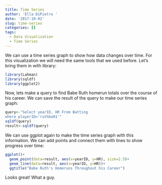 ```yaml
---
title: Time Series
author: 'Ella DiPietro '
date: '2017-10-02'
slug: time-series
categories: []
tags:
  - Data Visualization
  - Time Series
---
```


We can use a time series graph to show how data changes over time. For this visualization we will need the same tools that we used before. Let's bring them in with library:

```r
library(Lahman)
library(sqldf)
library(ggplot2)
```


Now, lets make a query to find Babe Ruth homerun totals over the course of his career. We can save the result of the query to make our time series graph:

```r
query<-"Select yearID, HR From Batting
where playerID='ruthba01'"
sqldf(query)
result<-sqldf(query)
```

We can use ggplot again to make the time series graph with this information. We can add points and connect them with lines to show progress over time:

```r
ggplot()+
  geom_point(data=result, aes(x=yearID, y=HR), size=2.5)+
  geom_line(data=result, aes(x=yearID, y=HR))+
  ggtitle("Babe Ruth's Homeruns Throughout his Career")
```

Looks great! What a guy. 